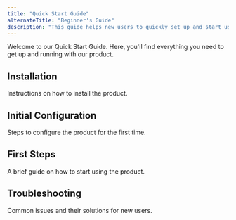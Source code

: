 ```yaml
---
title: "Quick Start Guide"
alternateTitle: "Beginner's Guide"
description: "This guide helps new users to quickly set up and start using our product."
---
```


Welcome to our Quick Start Guide. Here, you'll find everything you need to get up and running with our product.

## Installation

Instructions on how to install the product.

## Initial Configuration

Steps to configure the product for the first time.

## First Steps

A brief guide on how to start using the product.

## Troubleshooting

Common issues and their solutions for new users.
